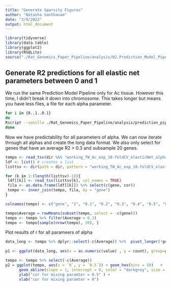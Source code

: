 ```yaml
---
title: "Generate Sparsity Figures"
author: "Natasha Santhanam"
date: "3/9/2022"
output: html_document
---
```


```r
library(tidyverse)
library(data.table)
library(ggplot2)
library(RSQLite)
source("./Rat_Genomics_Paper_Pipeline/analysis/02.Prediction_Model_Pipeline.Rmd")
```

## Generate R2 predictions for all elastic net parameters between 0 and 1

We run the same Prediction Model Pipeline only for Ac tissue. However this time, I didn't break it down into chromosome. This takes longer but means you have less files, a file for each alpha parameter. 

```bash
for i in {0..1..0.1}
do
Rscript --vanilla ./Rat_Genomics_Paper_Pipeline/analysis/prediction_pipeline_all_alphas_EN.R $i 
done
```


Now we have predictability for all parameters of alpha. We can now iterate through all alphas and create the long data format. We also only select for genes that have an average R2 > 0.3 and subsample 20 genes. 
```r
tempo <- read_tsv(dir %&% "working_TW_Ac_exp_10-foldCV_elasticNet_alpha1_1KG_snps.txt", col_names = TRUE) %>% select(c(gene, cor))
ldf <- list() # creates a list
listtsv <- dir(path = dir, pattern = "working_TW_Ac_exp_10-foldCV_elasticNet_alpha", full.names = TRUE) # creates the list of all the tsv files in the directory

for (k in 1:(length(listtsv)-1)){
 ldf[[k]] <- read_tsv(listtsv[k], col_names = TRUE)
 fila <- as.data.frame(ldf[[k]]) %>% select(c(gene, cor)) 
 tempo <- inner_join(tempo, fila, by = "gene")
}

colnames(tempo) <- c("gene", "1", "0.1", "0.2", "0.3", "0.4", "0.5", "0.6", "0.7", "0.8", "0.9", "0")

tempo$Average = rowMeans(subset(tempo, select = -c(gene)))
tempo <- tempo %>% filter(Average > 0.3)
tempo <- tempo[sample(nrow(tempo), 20), ]
```

Plot results of r for all parameers of alpha
```r
data_long <- tempo %>% dplyr::select(-c(Average)) %>%  pivot_longer(!gene, names_to = "value", values_to = "count")
   
p1 <- ggplot(data_long, aes(x = as.numeric(value) , y = count), group=gene) + geom_point(lwd=0.5,show_guide = FALSE,linetype=1) + aes(color = gene) + geom_line(lwd=0.5, show_guide = FALSE, linetype=1) +  xlab(expression(paste("elastic net mixing parameter (",alpha, ")"))) + ylab(expression(paste("10-fold cross-validation R"))) + theme_bw(base_size = 12) + coord_cartesian(ylim=c(0,0.8),xlim=c(-0.02,1.02))

tempo <- tempo %>% select(-c(Average))
p2 = ggplot(tempo, aes(x = `0`, y = `0.5`)) + geom_hex(bins = 50)   +
      geom_abline(slope = 1, intercept = 0, color = "darkgrey", size = 0.8) +
      ylab("cor for mixing paramter = 0.5" ) +
      xlab("cor for mixing paramter = 0")
```

